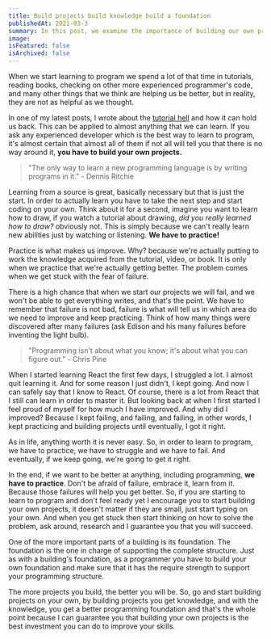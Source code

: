 ```yaml
---
title: Build projects build knowledge build a foundation
publishedAt: 2021-03-3
summary: In this post, we examine the importance of building our own projects and how it will help us improve as a programmer
image:
isFeatured: false
isArchived: false
---
```


When we start learning to program we spend a lot of that time in tutorials, reading books, checking on other more experienced programmer's code, and many other things that we think are helping us be better, but in reality, they are not as helpful as we thought.

In one of my latest posts, I wrote about the [tutorial hell](/what-is-the-tutorial-hell-and-how-to-escape-it) and how it can hold us back. This can be applied to almost anything that we can learn. If you ask any experienced developer which is the best way to learn to program, it's almost certain that almost all of them if not all will tell you that there is no way around it, **you have to build your own projects.**

> "The only way to learn a new programming language is by writing programs in it." - Dennis Ritchie

Learning from a source is great, basically necessary but that is just the start. In order to actually learn you have to take the next step and start coding on your own. Think about it for a second, imagine you want to learn how to draw, if you watch a tutorial about drawing, _did you really learned how to draw?_ obviously not. This is simply because we can't really learn new abilities just by watching or listening. **We have to practice!**

Practice is what makes us improve. Why? because we're actually putting to work the knowledge acquired from the tutorial, video, or book. It is only when we practice that we're actually getting better. The problem comes when we get stuck with the fear of failure.

There is a high chance that when we start our projects we will fail, and we won't be able to get everything writes, and that's the point. We have to remember that failure is not bad, failure is what will tell us in which area do we need to improve and keep practicing. Think of how many things were discovered after many failures (ask Edison and his many failures before inventing the light bulb).

> "Programming isn't about what you know; it's about what you can figure out.” - Chris Pine

When I started learning React the first few days, I struggled a lot. I almost quit learning it. And for some reason I just didn't, I kept going. And now I can safely say that I know to React. Of course, there is a lot from React that I still can learn in order to master it. But looking back at when I first started I feel proud of myself for how much I have improved. And why did I improved? Because I kept failing, and failing, and failing, in other words, I kept practicing and building projects until eventually, I got it right.

As in life, anything worth it is never easy. So, in order to learn to program, we have to practice, we have to struggle and we have to fail. And eventually, if we keep going, we're going to get it right.

In the end, if we want to be better at anything, including programming, **we have to practice**. Don't be afraid of failure, embrace it, learn from it. Because those failures will help you get better. So, if you are starting to learn to program and don't feel ready yet I encourage you to start building your own projects, it doesn't matter if they are small, just start typing on your own. And when you get stuck then start thinking on how to solve the problem, ask around, research and I guarantee you that you will succeed.

One of the more important parts of a building is its foundation. The foundation is the one in charge of supporting the complete structure. Just as with a building's foundation, as a programmer you have to build your own foundation and make sure that it has the require strength to support your programming structure.

The more projects you build, the better you will be. So, go and start building projects on your own, by building projects you get knowledge, and with the knowledge, you get a better programming foundation and that's the whole point because I can guarantee you that building your own projects is the best investment you can do to improve your skills.
